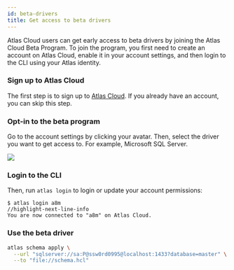 ```yaml
---
id: beta-drivers
title: Get access to beta drivers
---
```


Atlas Cloud users can get early access to beta drivers by joining the Atlas Cloud Beta Program. To join the program,
you first need to create an account on Atlas Cloud, enable it in your account settings, and then login to the CLI
using your Atlas identity.

### Sign up to Atlas Cloud

The first step is to sign up to [Atlas Cloud](https://auth.atlasgo.cloud/signup). If you already have an account, you can skip this step.

### Opt-in to the beta program

Go to the account settings by clicking your avatar. Then, select the driver you want to get access to. For example,
Microsoft SQL Server.

![](https://atlasgo.io/uploads/cloud/beta-driver.png)

### Login to the CLI

Then, run `atlas login` to login or update your account permissions:

```text
$ atlas login a8m
//highlight-next-line-info
You are now connected to "a8m" on Atlas Cloud.
```

### Use the beta driver

```bash
atlas schema apply \
  --url "sqlserver://sa:P@ssw0rd0995@localhost:1433?database=master" \
  --to "file://schema.hcl"
```

